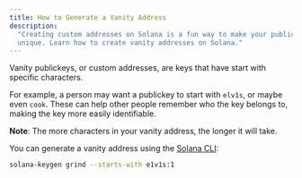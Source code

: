 ```yaml
---
title: How to Generate a Vanity Address
description:
  "Creating custom addresses on Solana is a fun way to make your public key
  unique. Learn how to create vanity addresses on Solana."
---
```


Vanity publickeys, or custom addresses, are keys that have start with specific
characters.

For example, a person may want a publickey to start with `elv1s`, or maybe even
`cook`. These can help other people remember who the key belongs to, making the
key more easily identifiable.

**Note**: The more characters in your vanity address, the longer it will take.

You can generate a vanity address using the
[Solana CLI](/docs/intro/installation):

```bash
solana-keygen grind --starts-with e1v1s:1
```

